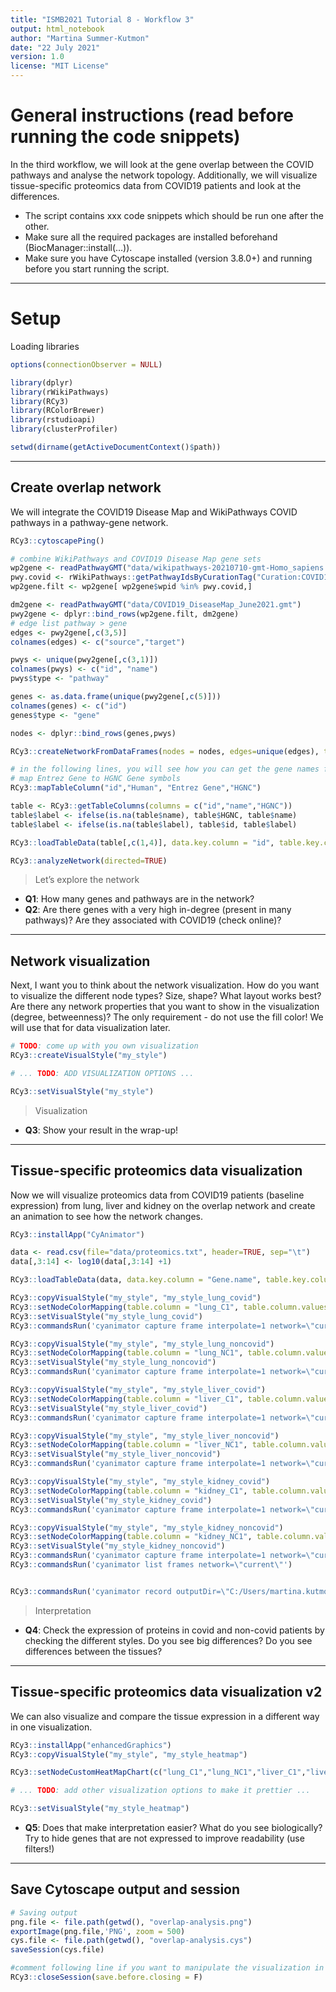 ```yaml
---
title: "ISMB2021 Tutorial 8 - Workflow 3"
output: html_notebook
author: "Martina Summer-Kutmon"
date: "22 July 2021"
version: 1.0
license: "MIT License"
---
```


# General instructions (read before running the code snippets)
In the third workflow, we will look at the gene overlap between the COVID pathways and analyse the network topology. Additionally, we will visualize tissue-specific proteomics data from COVID19 patients and look at the differences. 

* The script contains xxx code snippets which should be run one after the other. 
* Make sure all the required packages are installed beforehand (BiocManager::install(...)). 
* Make sure you have Cytoscape installed (version 3.8.0+) and running before you start running the script. 

*** 

# Setup

Loading libraries
```r
options(connectionObserver = NULL)

library(dplyr)
library(rWikiPathways)
library(RCy3)
library(RColorBrewer)
library(rstudioapi)
library(clusterProfiler)
```

```r
setwd(dirname(getActiveDocumentContext()$path))
```

*** 

## Create overlap network

We will integrate the COVID19 Disease Map and WikiPathways COVID pathways in a pathway-gene network. 


```r
RCy3::cytoscapePing()

# combine WikiPathways and COVID19 Disease Map gene sets
wp2gene <- readPathwayGMT("data/wikipathways-20210710-gmt-Homo_sapiens.gmt")
pwy.covid <- rWikiPathways::getPathwayIdsByCurationTag("Curation:COVID19")
wp2gene.filt <- wp2gene[ wp2gene$wpid %in% pwy.covid,]

dm2gene <- readPathwayGMT("data/COVID19_DiseaseMap_June2021.gmt")
pwy2gene <- dplyr::bind_rows(wp2gene.filt, dm2gene)
# edge list pathway > gene
edges <- pwy2gene[,c(3,5)]
colnames(edges) <- c("source","target")

pwys <- unique(pwy2gene[,c(3,1)])
colnames(pwys) <- c("id", "name")
pwys$type <- "pathway"

genes <- as.data.frame(unique(pwy2gene[,c(5)]))
colnames(genes) <- c("id")
genes$type <- "gene"

nodes <- dplyr::bind_rows(genes,pwys)

RCy3::createNetworkFromDataFrames(nodes = nodes, edges=unique(edges), title="overlap network")

# in the following lines, you will see how you can get the gene names for the Entrez Gene identifiers and add them to the node table as a label
# map Entrez Gene to HGNC Gene symbols
RCy3::mapTableColumn("id","Human", "Entrez Gene","HGNC")

table <- RCy3::getTableColumns(columns = c("id","name","HGNC"))
table$label <- ifelse(is.na(table$name), table$HGNC, table$name)
table$label <- ifelse(is.na(table$label), table$id, table$label)

RCy3::loadTableData(table[,c(1,4)], data.key.column = "id", table.key.column = "id")

RCy3::analyzeNetwork(directed=TRUE)
```

> Let's explore the network

- **Q1**: How many genes and pathways are in the network? 
- **Q2**: Are there genes with a very high in-degree (present in many pathways)? Are they associated with COVID19 (check online)? 

***

## Network visualization

Next, I want you to think about the network visualization. How do you want to visualize the different node types? Size, shape? What layout works best? Are there any network properties that you want to show in the visualization (degree, betweenness)?
The only requirement - do not use the fill color! We will use that for data visualization later. 

```r
# TODO: come up with you own visualization
RCy3::createVisualStyle("my_style")

# ... TODO: ADD VISUALIZATION OPTIONS ...

RCy3::setVisualStyle("my_style")

```

> Visualization

- **Q3**: Show your result in the wrap-up!

***

## Tissue-specific proteomics data visualization

Now we will visualize proteomics data from COVID19 patients (baseline expression) from lung, liver and kidney on the overlap network and create an animation to see how the network changes. 


```r
RCy3::installApp("CyAnimator")

data <- read.csv(file="data/proteomics.txt", header=TRUE, sep="\t")
data[,3:14] <- log10(data[,3:14] +1)

RCy3::loadTableData(data, data.key.column = "Gene.name", table.key.column = "HGNC")

RCy3::copyVisualStyle("my_style", "my_style_lung_covid")
RCy3::setNodeColorMapping(table.column = "lung_C1", table.column.values = c(0,1), colors = c("#FFFFFF","#440154"), mapping.type = "c", style.name = "my_style_lung_covid")
RCy3::setVisualStyle("my_style_lung_covid")
RCy3::commandsRun('cyanimator capture frame interpolate=1 network=\"current\"') 

RCy3::copyVisualStyle("my_style", "my_style_lung_noncovid")
RCy3::setNodeColorMapping(table.column = "lung_NC1", table.column.values = c(0,1), colors = c("#FFFFFF","#440154"), mapping.type = "c", style.name = "my_style_lung_noncovid")
RCy3::setVisualStyle("my_style_lung_noncovid")
RCy3::commandsRun('cyanimator capture frame interpolate=1 network=\"current\"') 

RCy3::copyVisualStyle("my_style", "my_style_liver_covid")
RCy3::setNodeColorMapping(table.column = "liver_C1", table.column.values = c(0,1), colors = c("#FFFFFF","#440154"), mapping.type = "c", style.name = "my_style_liver_covid")
RCy3::setVisualStyle("my_style_liver_covid")
RCy3::commandsRun('cyanimator capture frame interpolate=1 network=\"current\"') 

RCy3::copyVisualStyle("my_style", "my_style_liver_noncovid")
RCy3::setNodeColorMapping(table.column = "liver_NC1", table.column.values = c(0,1), colors = c("#FFFFFF","#440154"), mapping.type = "c", style.name = "my_style_liver_noncovid")
RCy3::setVisualStyle("my_style_liver_noncovid")
RCy3::commandsRun('cyanimator capture frame interpolate=1 network=\"current\"') 

RCy3::copyVisualStyle("my_style", "my_style_kidney_covid")
RCy3::setNodeColorMapping(table.column = "kidney_C1", table.column.values = c(0,1), colors = c("#FFFFFF","#440154"), mapping.type = "c", style.name = "my_style_kidney_covid")
RCy3::setVisualStyle("my_style_kidney_covid")
RCy3::commandsRun('cyanimator capture frame interpolate=1 network=\"current\"') 

RCy3::copyVisualStyle("my_style", "my_style_kidney_noncovid")
RCy3::setNodeColorMapping(table.column = "kidney_NC1", table.column.values = c(0,1), colors = c("#FFFFFF","#440154"), mapping.type = "c", style.name = "my_style_kidney_noncovid")
RCy3::setVisualStyle("my_style_kidney_noncovid")
RCy3::commandsRun('cyanimator capture frame interpolate=1 network=\"current\"') 
RCy3::commandsRun('cyanimator list frames network=\"current\"') 


RCy3::commandsRun('cyanimator record outputDir=\"C:/Users/martina.kutmon/Downloads/test/"') 

```

> Interpretation

- **Q4**: Check the expression of proteins in covid and non-covid patients by checking the different styles. Do you see big differences? Do you see differences between the tissues?

***

## Tissue-specific proteomics data visualization v2

We can also visualize and compare the tissue expression in a different way in one visualization.

```r
RCy3::installApp("enhancedGraphics")
RCy3::copyVisualStyle("my_style", "my_style_heatmap")

RCy3::setNodeCustomHeatMapChart(c("lung_C1","lung_NC1","liver_C1","liver_NC1","kidney_C1","kidney_NC1"), slot = 2, style.name = "my_style_heatmap")

# ... TODO: add other visualization options to make it prettier ...

RCy3::setVisualStyle("my_style_heatmap")


```
- **Q5**: Does that make interpretation easier? What do you see biologically? Try to hide genes that are not expressed to improve readability (use filters!)

***

## Save Cytoscape output and session

```r
# Saving output
png.file <- file.path(getwd(), "overlap-analysis.png")
exportImage(png.file,'PNG', zoom = 500)
cys.file <- file.path(getwd(), "overlap-analysis.cys")
saveSession(cys.file) 

#comment following line if you want to manipulate the visualization in Cytoscape
RCy3::closeSession(save.before.closing = F)
```